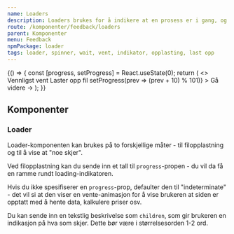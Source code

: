 ```yaml
---
name: Loaders
description: Loaders brukes for å indikere at en prosess er i gang, og eventuelt hvor langt denne prosessen har kommet.
route: /komponenter/feedback/loaders
parent: Komponenter
menu: Feedback
npmPackage: loader
tags: loader, spinner, wait, vent, indikator, opplasting, last opp
---
```





<PageHeader />

<Playground>
  {() => {
    const [progress, setProgress] = React.useState(0);
    return (
      <>
        <Loader>Vennligst vent</Loader>
        <Loader progress={20}>Laster opp fil</Loader>
        <Loader progress={progress}>
          <SecondaryButton
            onClick={() => setProgress(prev => (prev + 10) % 101)}
          >
            Gå videre &rarr;
          </SecondaryButton>
        </Loader>
      </>
    );
  }}
</Playground>

## Komponenter

### Loader

<ImportStatement imports="Loader" />
<Props of={Loader} />

Loader-komponenten kan brukes på to forskjellige måter - til filopplastning og til å vise at "noe skjer".

Ved filopplastning kan du sende inn et tall til `progress`-propen - du vil da få en ramme rundt loading-indikatoren.

Hvis du ikke spesifiserer en `progress`-prop, defaulter den til "indeterminate" - det vil si at den viser en vente-animasjon for å vise brukeren at siden er opptatt med å hente data, kalkulere priser osv.

Du kan sende inn en tekstlig beskrivelse som `children`, som gir brukeren en indikasjon på hva som skjer. Dette bør være i størrelsesorden 1-2 ord.
